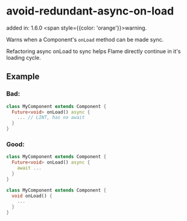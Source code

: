 # avoid-redundant-async-on-load
added in: 1.6.0 <span style={{color: 'orange'}}>warning</span>.

Warns when a Component's `onLoad` method can be made sync.

Refactoring async onLoad to sync helps Flame directly continue in it's loading cycle.

## Example
### Bad:
```dart
class MyComponent extends Component {
  Future<void> onLoad() async {
    ... // LINT, has no await
  }
}
```
### Good:
```dart
class MyComponent extends Component {
  Future<void> onLoad() async {
    await ...
  }
}

class MyComponent extends Component {
  void onLoad() {
    ...
  }
}
```
